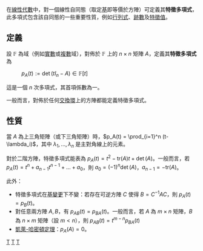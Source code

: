 {{not|特徵方程式}}
{{expand|time=2012-06-29T06:24:18+00:00}}
{{unreferenced|time=2011-09-15T22:14:04+00:00}}
在[[線性代數|線性代數]]中，對一個線性自同態（取定[[基_(代數)|基]]即等價於方陣）可定義其'''特徵多項式'''，此多項式包含該自同態的一些重要性質，例如[[行列式|行列式]]、[[跡數|跡數]]及[[特徵值|特徵值]]。

==定義==
設 <math>\mathbb{F}</math> 為域（例如[[實數|實數]]或[[复数_(数学)|複數]]域），對佈於 <math>\mathbb{F}</math> 上的 <math>n \times n</math> 矩陣 <math>A</math>，定義其'''特徵多項式'''為
: <math>p_A(t) := \det (t I_n - A) \in \mathbb{F}[t]</math>

這是一個 <math>n</math> 次多項式，其首項係數為一。

一般而言，對佈於任何[[交換環|交換環]]上的方陣都能定義特徵多項式。

==性質==
當 <math>A</math> 為上三角矩陣（或下三角矩陣）時，<math>p_A(t) = \prod_{i=1}^n (t-\lambda_i)</math>，其中 <math>\lambda_1, \ldots, \lambda_n</math> 是主對角線上的元素。

對於二階方陣，特徵多項式能表為 <math>p_A(t) = t^2 - \mathrm{tr}(A)t + \det (A) </math>。一般而言，若 <math>p_A(t) = t^n + a_{n-1} t^{n-1} + \ldots + a_0</math>，則 <math>a_0 = (-1)^n \det(A)</math>，<math>a_{n-1} = -\mathrm{tr}(A)</math>。

此外：

* 特徵多項式在[[基變更|基變更]]下不變：若存在可逆方陣 <math>C</math> 使得 <math>B = C^{-1}AC</math>，則 <math>p_A(t) = p_B(t)</math>。
* 對任意兩方陣 <math>A, B</math>，有 <math>p_{AB}(t) = p_{BA}(t)</math>。一般而言，若 <math>A</math> 為 <math>m \times n</math> 矩陣，<math>B</math> 為 <math>n \times m</math> 矩陣（設 <math>m < n</math>），則 <math>p_{AB}(t) = t^{m-n} p_{BA}(t)</math>
* [[凱萊-哈密頓定理|凱萊-哈密頓定理]]：<math>p_A(A)=0</math>。

[[Category:線性代數|T]]
[[Category:矩陣論|T]]
[[Category:多项式|T]]